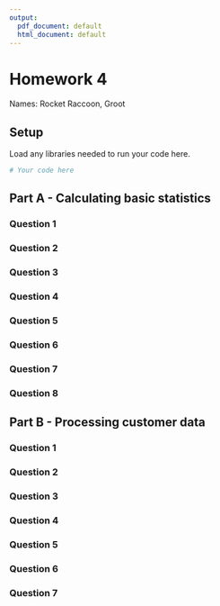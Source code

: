 ```yaml
---
output:
  pdf_document: default
  html_document: default
---
```


# Homework 4

Names: Rocket Raccoon, Groot

## Setup

Load any libraries needed to run your code here.

```r
# Your code here
```

## Part A - Calculating basic statistics

### Question 1


### Question 2


### Question 3


### Question 4


### Question 5


### Question 6


### Question 7


### Question 8


## Part B - Processing customer data

### Question 1


### Question 2


### Question 3


### Question 4


### Question 5


### Question 6


### Question 7

